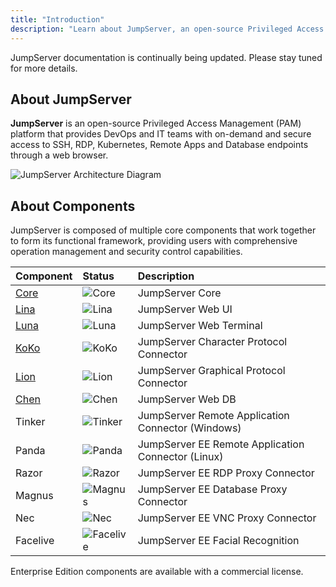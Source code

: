 ```yaml
---
title: "Introduction"
description: "Learn about JumpServer, an open-source Privileged Access Management (PAM) platform"
---
```


<Note>
JumpServer documentation is continually being updated. Please stay tuned for more details.
</Note>

## About JumpServer

**JumpServer** is an open-source Privileged Access Management (PAM) platform that provides DevOps and IT teams with on-demand and secure access to SSH, RDP, Kubernetes, Remote Apps and Database endpoints through a web browser.

<Frame>
  <img src="/images/jumpserver-arch-light.png" alt="JumpServer Architecture Diagram" />
</Frame>

## About Components

JumpServer is composed of multiple core components that work together to form its functional framework, providing users with comprehensive operation management and security control capabilities.

| Component | Status | Description |
|:---|:---|:---|
| [Core](https://github.com/jumpserver/jumpserver) | <img src="https://img.shields.io/github/release/jumpserver/jumpserver.svg" alt="Core" className="m-0" /> | JumpServer Core |
| [Lina](https://github.com/jumpserver/lina) | <img src="https://img.shields.io/github/release/jumpserver/lina.svg" alt="Lina" className="m-0" /> | JumpServer Web UI |
| [Luna](https://github.com/jumpserver/luna) | <img src="https://img.shields.io/github/release/jumpserver/luna.svg" alt="Luna" className="m-0" /> | JumpServer Web Terminal |
| [KoKo](https://github.com/jumpserver/koko) | <img src="https://img.shields.io/github/release/jumpserver/koko.svg" alt="KoKo" className="m-0" /> | JumpServer Character Protocol Connector |
| [Lion](https://github.com/jumpserver/lion) | <img src="https://img.shields.io/github/release/jumpserver/lion.svg" alt="Lion" className="m-0" /> | JumpServer Graphical Protocol Connector |
| [Chen](https://github.com/jumpserver/chen) | <img src="https://img.shields.io/github/release/jumpserver/chen.svg" alt="Chen" className="m-0" /> | JumpServer Web DB |
| Tinker | <img src="https://img.shields.io/badge/release-private-red" alt="Tinker" className="m-0" /> | JumpServer Remote Application Connector (Windows) |
| Panda | <img src="https://img.shields.io/badge/release-private-red" alt="Panda" className="m-0" /> | <Icon icon="crown" color="#eab308"/> JumpServer EE Remote Application Connector (Linux) |
| Razor | <img src="https://img.shields.io/badge/release-private-red" alt="Razor" className="m-0" /> | <Icon icon="crown" color="#eab308"/> JumpServer EE RDP Proxy Connector |
| Magnus | <img src="https://img.shields.io/badge/release-private-red" alt="Magnus" className="m-0" /> | <Icon icon="crown" color="#eab308"/> JumpServer EE Database Proxy Connector |
| Nec | <img src="https://img.shields.io/badge/release-private-red" alt="Nec" className="m-0" /> | <Icon icon="crown" color="#eab308"/> JumpServer EE VNC Proxy Connector |
| Facelive | <img src="https://img.shields.io/badge/release-private-red" alt="Facelive" className="m-0" /> | <Icon icon="crown" color="#eab308" /> JumpServer EE Facial Recognition |

<Callout icon="crown" color="#eab308">
Enterprise Edition components are available with a commercial license.
</Callout>
